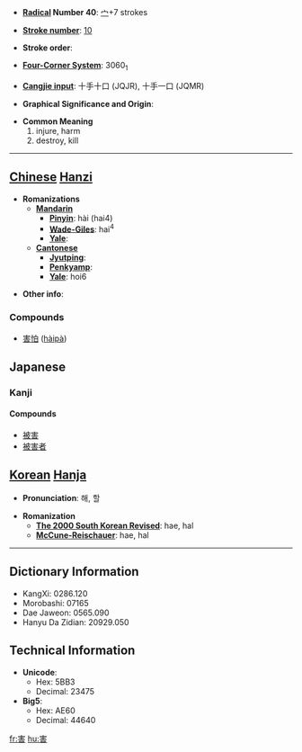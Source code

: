 * '''[[Wiktionary:Chinese radical index| Radical]] Number 40''': [[Wiktionary:Chinese radical index 宀|宀]]+7 strokes

* '''[[Wiktionary:Chinese total strokes index|Stroke number]]''': [[Wiktionary:Chinese total strokes index 10|10]]

* '''Stroke order''': 

* '''[[Wiktionary:Chinese four corner index|Four-Corner System]]''': 3060<sub>1</sub>

* '''[[Wiktionary:Chinese Cangjie index|Cangjie input]]''': 十手十口 (JQJR), 十手一口 (JQMR)

* '''Graphical Significance and Origin''': 

* '''Common Meaning'''
*#injure, harm
*# destroy, kill


----

== [[Chinese]] [[Hanzi]] ==

* '''Romanizations'''
** '''[[Mandarin]]'''
*** '''[[Pinyin]]''': hài (hai4)
*** '''[[Wade-Giles]]''': hai<sup>4</sup>
*** '''[[Yale]]''': 
** '''[[Cantonese]]'''
*** '''[[Jyutping]]''':
*** '''[[Penkyamp]]''': 
*** '''[[Yale]]''': hoi6

* '''Other info''': 
===Compounds===
*[[害怕]] ([[hàipà]])

== Japanese ==
===Kanji===
{{kanji|[[がい]] ([[gai]]), [[かつ]] ([[katsu]])|[[そこなう]] ([[害う]], [[sokonau]]), [[わざわい]] ([[wazawai]]), [[なんぞ]] ([[nanzo]])}}
====Compounds====
*[[被害]]
*[[被害者]]

== [[Korean]] [[Hanja]] ==

* '''Pronunciation''': 해, 할

* '''Romanization'''
** '''[[The 2000 South Korean Revised Romanization|The 2000 South Korean Revised]]''': hae, hal
** '''[[McCune-Reischauer]]''': hae, hal

----

== Dictionary Information ==

* KangXi: 0286.120
* Morobashi: 07165
* Dae Jaweon: 0565.090
* Hanyu Da Zidian: 20929.050

== Technical Information ==

* '''Unicode''':
** Hex: 5BB3
** Decimal: 23475
* '''Big5''':
** Hex: AE60
** Decimal: 44640

[[fr:害]]
[[hu:害]]
